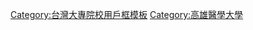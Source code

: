{{Userbox
  |id=高醫
  |id-c=#008000
  |id-fc=#FFFFFF
  |info=這個用戶是'''[[高雄醫學大學]]'''的學生、校友或教職人員。
  |info-c=#99ff99
  |info-s=10
  |border-c=#000000
  |border-s =1
}}<includeonly>[[Category:高雄醫學大學維基人|{{PAGENAME}}]]</includeonly>
<noinclude>
[[Category:台灣大專院校用戶框模板]]
[[Category:高雄醫學大學]]
</noinclude>